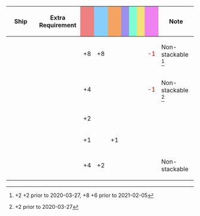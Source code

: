 {|class="wikitable" style="width:100%; text-align: center; vertical-align: middle;"
|-
! style="width: 20%;" | Ship
! style="width: 25%;" | Extra Requirement
! style="width: 5%; background-color: lightcoral;" | {{Firepower}}
! style="width: 5%; background-color: lightskyblue;" | {{Torpedo}}
! style="width: 5%; background-color: sandybrown;" | {{AA}}
! style="width: 5%; background-color: #9C8FEE;" | {{ASW}}
! style="width: 5%; background-color: #7fffd4;" | {{LOS}}
! style="width: 5%; background-color: #F2E279;" | {{Armor}}
! style="width: 5%; background-color: violet;" | {{Evasion}}
! style="width: 20%;" | Note
|-
! {{ShipLink|Jintsuu}}
| style="text-align:left;" | 
| +8 || +8 || || || || || <font color=#CC0000>-1</font> 
| style="text-align:left;" | Non-stackable<br/><ref>{{Firepower}}+2 {{Torpedo}}+2 prior to 2020-03-27, {{Firepower}}+8 {{Torpedo}}+6 prior to 2021-02-05</ref>
|-
! {{ShipLink|Hiei}}<br />{{ShipLink|Kirishima}}<br />{{ShipLink|Choukai}}<br />{{ShipLink|Akatsuki}}
| style="text-align:left;" | 
| +4 || || || || || || <font color=#CC0000>-1</font> 
| style="text-align:left;" | Non-stackable<br/><ref>{{Firepower}}+2 prior to 2020-03-27</ref>
|-
! {{ShipLink|Akigumo}}
| style="text-align:left;" | 
| +2 || || || || || || 
| style="text-align:left;" | 
|-
! {{ShipLink|Yukikaze}}
| style="text-align:left;" | 
| +1 || || +1 || || || || 
| style="text-align:left;" | 
|-
! {{ShipLink|Noshiro/Kai Ni|Yahagi/Kai Ni|Yahagi/Kai Ni B|text=Agano-class Kai Ni|link_class=Agano}}
| style="text-align:left;" | 
| +4 || +2 || || || || || 
| style="text-align:left;" | Non-stackable
|}
<references />